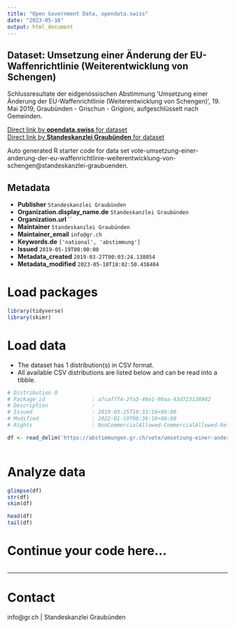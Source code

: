 ```yaml
---
title: "Open Government Data, opendata.swiss"
date: "2023-05-16"
output: html_document
---
```


## Dataset: Umsetzung einer Änderung der EU-Waffenrichtlinie (Weiterentwicklung von Schengen)

Schlussresultate der eidgenössischen Abstimmung 'Umsetzung einer Änderung der EU-Waffenrichtlinie (Weiterentwicklung von Schengen)', 19. Mai 2019, Graubünden - Grischun - Grigioni, aufgeschlüsselt nach Gemeinden.

[Direct link by **opendata.swiss** for dataset](https://opendata.swiss/de/dataset/umsetzung-einer-anderung-der-eu-waffenrichtlinie-weiterentwicklung-von-schengen)<br>
[Direct link by **Standeskanzlei Graubünden** for dataset](https://abstimmungen.gr.ch/vote/umsetzung-einer-anderung-der-eu-waffenrichtlinie-weiterentwicklung-von-schengen/data)

Auto generated R starter code for data set vote-umsetzung-einer-anderung-der-eu-waffenrichtlinie-weiterentwicklung-von-schengen@standeskanzlei-graubuenden.

## Metadata

- **Publisher** `Standeskanzlei Graubünden`
- **Organization.display_name.de** `Standeskanzlei Graubünden`
- **Organization.url** ``
- **Maintainer** `Standeskanzlei Graubünden`
- **Maintainer_email** `info@gr.ch`
- **Keywords.de** `['national', 'abstimmung']`
- **Issued** `2019-05-19T00:00:00`
- **Metadata_created** `2019-03-27T00:03:24.138054`
- **Metadata_modified** `2023-05-10T18:02:50.438404`


# Load packages

```r

library(tidyverse)
library(skimr)

```

# Load data

-   The dataset has 1 distribution(s) in CSV format.
-   All available CSV distributions are listed below and can be read into a tibble.

```r

# Distribution 0
# Package_id               : a7caf7f4-2fa3-46e1-90aa-43d723138982
# Description              : 
# Issued                   : 2019-03-25T10:33:16+00:00
# Modified                 : 2022-01-19T06:36:18+00:00
# Rights                   : NonCommercialAllowed-CommercialAllowed-ReferenceRequired

df <- read_delim('https://abstimmungen.gr.ch/vote/umsetzung-einer-anderung-der-eu-waffenrichtlinie-weiterentwicklung-von-schengen/data-csv')



```

# Analyze data

```r

glimpse(df)
str(df)
skim(df)

head(df)
tail(df)

```

# Continue your code here...

```r

```

------------------------------------------------------------------------

# Contact

info@gr.ch | Standeskanzlei Graubünden

